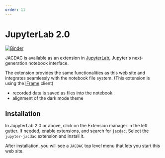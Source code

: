 ```yaml
---
order: 11
---
```


# JupyterLab 2.0

[![Binder](https://mybinder.org/badge_logo.svg)](https://mybinder.org/v2/gh/microsoft/jupyter-jacdac/main?urlpath=lab)

JACDAC is available as an extension in [JupyterLab](https://jupyter.org/),
Jupyter's next-generation notebook interface.

The extension provides the same functionalities as this web site and integrates seamlessly with the notebook file system. 
(This extension is using the [IFrame](/clients/web/iframe) client)

* recorded data is saved as files into the notebook
* alignment of the dark mode theme

## Installation

In JupyterLab 2.0 or above, click on the Extension manager in the left gutter. If needed, enable extensions, and search for ``jacdac``.
Select the ``jupyter-jacdac`` extension and install it.

After installation, you will see a ``JACDAC`` top level menu that lets you start this web site.
